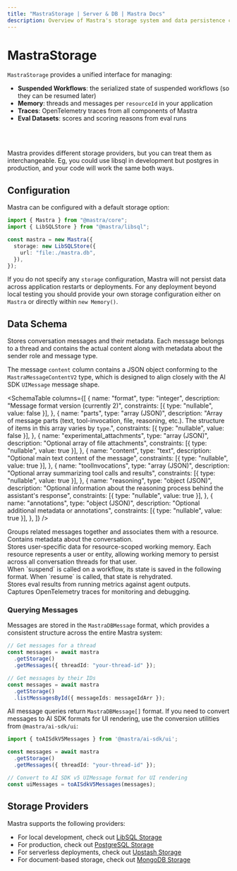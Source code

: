 ```yaml
---
title: "MastraStorage | Server & DB | Mastra Docs"
description: Overview of Mastra's storage system and data persistence capabilities.
---
```



# MastraStorage

`MastraStorage` provides a unified interface for managing:

- **Suspended Workflows**: the serialized state of suspended workflows (so they can be resumed later)
- **Memory**: threads and messages per `resourceId` in your application
- **Traces**: OpenTelemetry traces from all components of Mastra
- **Eval Datasets**: scores and scoring reasons from eval runs

<br />

<br />

<StorageOverviewImage />

Mastra provides different storage providers, but you can treat them as interchangeable. Eg, you could use libsql in development but postgres in production, and your code will work the same both ways.

## Configuration

Mastra can be configured with a default storage option:

```typescript copy
import { Mastra } from "@mastra/core";
import { LibSQLStore } from "@mastra/libsql";

const mastra = new Mastra({
  storage: new LibSQLStore({
    url: "file:./mastra.db",
  }),
});
```

If you do not specify any `storage` configuration, Mastra will not persist data across application restarts or deployments. For any
deployment beyond local testing you should provide your own storage
configuration either on `Mastra` or directly within `new Memory()`.

## Data Schema

<Tabs>
  <TabItem value="messages" label="Messages">
Stores conversation messages and their metadata. Each message belongs to a thread and contains the actual content along with metadata about the sender role and message type.

<br />
<SchemaTable
  columns={[
    {
      name: "id",
      type: "uuidv4",
      description:
        "Unique identifier for the message (format: `xxxxxxxx-xxxx-xxxx-xxxx-xxxxxxxxxxxx`)",
      constraints: [{ type: "primaryKey" }, { type: "nullable", value: false }],
    },
    {
      name: "thread_id",
      type: "uuidv4",
      description: "Parent thread reference",
      constraints: [
        { type: "foreignKey", value: "threads.id" },
        { type: "nullable", value: false },
      ],
    },
    {
      name: "resourceId",
      type: "uuidv4",
      description: "ID of the resource that owns this message",
      constraints: [{ type: "nullable", value: true }],
    },
    {
      name: "content",
      type: "text",
      description:
        "JSON of the message content in V2 format. Example: `{ format: 2, parts: [...] }`",
      constraints: [{ type: "nullable", value: false }],
    },
    {
      name: "role",
      type: "text",
      description: "Enum of `user | assistant`",
      constraints: [{ type: "nullable", value: false }],
    },
    {
      name: "createdAt",
      type: "timestamp",
      description: "Used for thread message ordering",
      constraints: [{ type: "nullable", value: false }],
    },
  ]}
/>

The message `content` column contains a JSON object conforming to the `MastraMessageContentV2` type, which is designed to align closely with the AI SDK `UIMessage` message shape.

<SchemaTable
  columns={[
    {
      name: "format",
      type: "integer",
      description: "Message format version (currently 2)",
      constraints: [{ type: "nullable", value: false }],
    },
    {
      name: "parts",
      type: "array (JSON)",
      description:
        "Array of message parts (text, tool-invocation, file, reasoning, etc.). The structure of items in this array varies by `type`.",
      constraints: [{ type: "nullable", value: false }],
    },
    {
      name: "experimental_attachments",
      type: "array (JSON)",
      description: "Optional array of file attachments",
      constraints: [{ type: "nullable", value: true }],
    },
    {
      name: "content",
      type: "text",
      description: "Optional main text content of the message",
      constraints: [{ type: "nullable", value: true }],
    },
    {
      name: "toolInvocations",
      type: "array (JSON)",
      description: "Optional array summarizing tool calls and results",
      constraints: [{ type: "nullable", value: true }],
    },
    {
      name: "reasoning",
      type: "object (JSON)",
      description:
        "Optional information about the reasoning process behind the assistant's response",
      constraints: [{ type: "nullable", value: true }],
    },
    {
      name: "annotations",
      type: "object (JSON)",
      description: "Optional additional metadata or annotations",
      constraints: [{ type: "nullable", value: true }],
    },
  ]}
/>

</TabItem>

  <TabItem value="threads" label="Threads">
Groups related messages together and associates them with a resource. Contains metadata about the conversation.

<br />
<SchemaTable
  columns={[
    {
      name: "id",
      type: "uuidv4",
      description:
        "Unique identifier for the thread (format: `xxxxxxxx-xxxx-xxxx-xxxx-xxxxxxxxxxxx`)",
      constraints: [{ type: "primaryKey" }, { type: "nullable", value: false }],
    },
    {
      name: "resourceId",
      type: "text",
      description:
        "Primary identifier of the external resource this thread is associated with. Used to group and retrieve related threads.",
      constraints: [{ type: "nullable", value: false }],
    },
    {
      name: "title",
      type: "text",
      description: "Title of the conversation thread",
      constraints: [{ type: "nullable", value: false }],
    },
    {
      name: "metadata",
      type: "text",
      description: "Custom thread metadata as stringified JSON. Example:",
      example: {
        category: "support",
        priority: 1,
      },
    },
    {
      name: "createdAt",
      type: "timestamp",
      constraints: [{ type: "nullable", value: false }],
    },
    {
      name: "updatedAt",
      type: "timestamp",
      description: "Used for thread ordering history",
      constraints: [{ type: "nullable", value: false }],
    },
  ]}
/>

</TabItem>
  <TabItem value="resources" label="Resources">
Stores user-specific data for resource-scoped working memory. Each resource represents a user or entity, allowing working memory to persist across all conversation threads for that user.

<br />
<SchemaTable
  columns={[
    {
      name: "id",
      type: "text",
      description:
        "Resource identifier (user or entity ID) - same as resourceId used in threads and agent calls",
      constraints: [{ type: "primaryKey" }, { type: "nullable", value: false }],
    },
    {
      name: "workingMemory",
      type: "text",
      description:
        "Persistent working memory data as Markdown text. Contains user profile, preferences, and contextual information that persists across conversation threads.",
      constraints: [{ type: "nullable", value: true }],
    },
    {
      name: "metadata",
      type: "jsonb",
      description: "Additional resource metadata as JSON. Example:",
      example: {
        preferences: { language: "en", timezone: "UTC" },
        tags: ["premium", "beta-user"],
      },
      constraints: [{ type: "nullable", value: true }],
    },
    {
      name: "createdAt",
      type: "timestamp",
      description: "When the resource record was first created",
      constraints: [{ type: "nullable", value: false }],
    },
    {
      name: "updatedAt",
      type: "timestamp",
      description: "When the working memory was last updated",
      constraints: [{ type: "nullable", value: false }],
    },
  ]}
/>

</TabItem>
  <TabItem value="workflows" label="Workflows">
When `suspend` is called on a workflow, its state is saved in the following format. When `resume` is called, that state is rehydrated.

<br />
<SchemaTable
  columns={[
    {
      name: "workflow_name",
      type: "text",
      description: "Name of the workflow",
      constraints: [{ type: "nullable", value: false }]
    },
    {
      name: "run_id",
      type: "uuidv4",
      description: "Unique identifier for the workflow execution. Used to track state across suspend/resume cycles (format: `xxxxxxxx-xxxx-xxxx-xxxx-xxxxxxxxxxxx`)",
      constraints: [{ type: "nullable", value: false }]
    },
    {
      name: "snapshot",
      type: "text",
      description: "Serialized workflow state as JSON. Example:",
      example: {
        value: { currentState: 'running' },
        context: {
          stepResults: {},
          attempts: {},
          triggerData: {}
        },
        activePaths: [],
        runId: '550e8400-e29b-41d4-a716-446655440000',
        timestamp: 1648176000000
      },
      constraints: [{ type: "nullable", value: false }]
    },
    {
      name: "createdAt",
      type: "timestamp",
      constraints: [{ type: "nullable", value: false }]
    },
    {
      name: "updatedAt",
      type: "timestamp",
      description: "Last modification time, used to track state changes during workflow execution",
      constraints: [{ type: "nullable", value: false }]
    }
  ]}
/>
  </TabItem>
  <TabItem value="evals" label="Evals">
Stores eval results from running metrics against agent outputs.

<br />
<SchemaTable
  columns={[
    {
      name: "input",
      type: "text",
      description: "Input provided to the agent",
      constraints: [{ type: "nullable", value: false }]
    },
    {
      name: "output",
      type: "text",
      description: "Output generated by the agent",
      constraints: [{ type: "nullable", value: false }]
    },
    {
      name: "result",
      type: "jsonb",
      description: "Eval result data that includes score and details. Example:",
      example: {
        score: 0.95,
        details: {
          reason: "Response accurately reflects source material",
          citations: ["page 1", "page 3"]
        }
      },
      constraints: [{ type: "nullable", value: false }]
    },
    {
      name: "agent_name",
      type: "text",
      constraints: [{ type: "nullable", value: false }]
    },
    {
      name: "metric_name",
      type: "text",
      description: "e.g Faithfulness, Hallucination, etc.",
      constraints: [{ type: "nullable", value: false }]
    },
    {
      name: "instructions",
      type: "text",
      description: "System prompt or instructions for the agent",
      constraints: [{ type: "nullable", value: false }]
    },
    {
      name: "test_info",
      type: "jsonb",
      description: "Additional test metadata and configuration",
      constraints: [{ type: "nullable", value: false }]
    },
    {
      name: "global_run_id",
      type: "uuidv4",
      description: "Groups related evaluation runs (e.g. all unit tests in a CI run)",
      constraints: [{ type: "nullable", value: false }]
    },
    {
      name: "run_id",
      type: "uuidv4",
      description: "Unique identifier for the run being evaluated (format: `xxxxxxxx-xxxx-xxxx-xxxx-xxxxxxxxxxxx`)",
      constraints: [{ type: "nullable", value: false }]
    },
    {
      name: "created_at",
      type: "timestamp",
      constraints: [{ type: "nullable", value: false }]
    }
  ]}
/>
  </TabItem>
  <TabItem value="traces" label="Traces">
Captures OpenTelemetry traces for monitoring and debugging.

<br />
<SchemaTable
  columns={[
    {
      name: "id",
      type: "text",
      description: "Unique trace identifier",
      constraints: [
        { type: "nullable", value: false },
        { type: "primaryKey" }
      ]
    },
    {
      name: "parentSpanId",
      type: "text",
      description: "ID of the parent span. Null if span is top level",
    },
    {
      name: "name",
      type: "text",
      description: "Hierarchical operation name (e.g. `workflow.myWorkflow.execute`, `http.request`, `database.query`)",
      constraints: [{ type: "nullable", value: false }],
    },
    {
      name: "traceId",
      type: "text",
      description: "Root trace identifier that groups related spans",
      constraints: [{ type: "nullable", value: false }]
    },
    {
      name: "scope",
      type: "text",
      description: "Library/package/service that created the span (e.g. `@mastra/core`, `express`, `pg`)",
      constraints: [{ type: "nullable", value: false }]
    },
    {
      name: "kind",
      type: "integer",
      description: "`INTERNAL` (0, within process), `CLIENT` (1, outgoing calls), `SERVER` (2, incoming calls), `PRODUCER` (3, async job creation), `CONSUMER` (4, async job processing)",
      constraints: [{ type: "nullable", value: false }]
    },
    {
      name: "attributes",
      type: "jsonb",
      description: "User defined key-value pairs that contain span metadata",
    },
    {
      name: "status",
      type: "jsonb",
      description: "JSON object with `code` (UNSET=0, ERROR=1, OK=2) and optional `message`. Example:",
      example: {
        code: 1,
        message: "HTTP request failed with status 500"
      }
    },
    {
      name: "events",
      type: "jsonb",
      description: "Time-stamped events that occurred during the span",
    },
    {
      name: "links",
      type: "jsonb",
      description: "Links to other related spans",
      },
    {
      name: "other",
      type: "text",
      description: "Additional OpenTelemetry span fields as stringified JSON. Example:",
      example: {
        droppedAttributesCount: 2,
        droppedEventsCount: 1,
        instrumentationLibrary: "@opentelemetry/instrumentation-http"
      }
    },
    {
      name: "startTime",
      type: "bigint",
      description: "Nanoseconds since Unix epoch when span started",
      constraints: [{ type: "nullable", value: false }]
    },
    {
      name: "endTime",
      type: "bigint",
      description: "Nanoseconds since Unix epoch when span ended",
      constraints: [{ type: "nullable", value: false }]
    },
    {
      name: "createdAt",
      type: "timestamp",
      constraints: [{ type: "nullable", value: false }]
    }
  ]}
/>
  </TabItem>
</Tabs>

### Querying Messages

Messages are stored in the `MastraDBMessage` format, which provides a consistent structure across the entire Mastra system:

```typescript copy
// Get messages for a thread
const messages = await mastra
  .getStorage()
  .getMessages({ threadId: "your-thread-id" });

// Get messages by their IDs
const messages = await mastra
  .getStorage()
  .listMessagesById({ messageIds: messageIdArr });
```

All message queries return `MastraDBMessage[]` format. If you need to convert messages to AI SDK formats for UI rendering, use the conversion utilities from `@mastra/ai-sdk/ui`:

```typescript copy
import { toAISdkV5Messages } from '@mastra/ai-sdk/ui';

const messages = await mastra
  .getStorage()
  .getMessages({ threadId: "your-thread-id" });

// Convert to AI SDK v5 UIMessage format for UI rendering
const uiMessages = toAISdkV5Messages(messages);
```

## Storage Providers

Mastra supports the following providers:

- For local development, check out [LibSQL Storage](/reference/storage/libsql)
- For production, check out [PostgreSQL Storage](/reference/storage/postgresql)
- For serverless deployments, check out [Upstash Storage](/reference/storage/upstash)
- For document-based storage, check out [MongoDB Storage](/reference/storage/mongodb)
